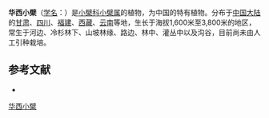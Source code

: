 {{Speciesbox
| name = 华西小檗
| status = 
| status_system = 
| image =
| genus = Berberis
| species = silva-taroucana
| authority = Schneid.
}}

'''华西小檗'''（[[学名|学名]]：{{lang|la|''Berberis silva-taroucana''}}）是[[小檗科|小檗科]][[小檗属|小檗属]]的植物，为中国的特有植物。分布于[[中国大陆|中国大陆]]的[[甘肃|甘肃]]、[[四川|四川]]、[[福建|福建]]、[[西藏|西藏]]、[[云南|云南]]等地，生长于海拔1,600米至3,800米的地区，常生于河边、冷杉林下、山坡林缘、路边、林中、灌丛中以及沟谷，目前尚未由人工引种栽培。

== 参考文献 ==
<div class="references-small">
* {{cite web| url =http://www.bioinfo.cn/db05/KmzwSpecies.php?action=view&id=2024| title =华西小檗| work =《中国高等植物数据库全库》| publisher =中国科学院微生物研究所| author =昆明植物研究所| accessdate =2009-02-22| deadurl =yes| archiveurl =https://web.archive.org/web/20160305042600/http://www.bioinfo.cn/db05/KmzwSpecies.php?action=view&id=2024| archivedate =2016-03-05}}
</div>
{{Taxonbar|from=Q10905920}}

[[Category:小檗属|华西小檗]]


{{植物小作品}}